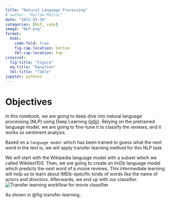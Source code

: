 ```yaml
---
title: "Natural Language Processing"
# author: "Harlow Malloc"
date: "2022-03-29"
categories: [NLP, code]
image: "NLP.png"
format:
  html:
    code-fold: true
    fig-cap-location: bottom
    tbl-cap-location: top
crossref:
  fig-title: "Figure"
  eq-title: "Equation"
  tbl-title: "Table"
jupyter: python3
---
```


# Objectives
In this notebook, we are going to deep dive into natural language processing (NLP) using Deep Learning ([info](https://medium.com/dair-ai/deep-learning-for-nlp-an-overview-of-recent-trends-d0d8f40a776d)). Relying on the pretrained language model, we are going to fine-tune it to classify the reviews, and it works as sentiment analysis. 

Based on a `language model` which has been trained to guess what the next word in the text is, we will apply transfer learning method for this NLP task.

We will start with the Wikipedia language model with a subset which we called Wikitext103. Then, we are going to create an ImDb language model which predicts the next word of a movie reviews. This intermediate learning will help us to learn about IMDb-specific kinds of words like the name of actors and directors. Afterwards, we end up with our classifier. 
![Transfer learning workflow for movie classifier](https://github.com/fastai/fastbook/blob/master/images/att_00027.png?raw=1){#fig-transfer-learning fig-caption="Transfer learning workflow for movie classifier."}

As shown in @fig-transfer-learning,